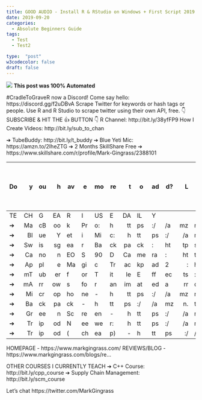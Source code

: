 ```yaml
---
title: GOOD AUDIO - Install R & RStudio on Windows + First Script 2019
date: 2019-09-20
categories:
  - Absolute Beginners Guide
tags:
  - Test
  - Test2

type:  "post"
w3codecolor: false
draft: false
---
```


<img src="C\\Users\\markg\\Documents\\CradleToGraveR-W3-simple\\content\wp-content\\uploads\\2019\\09\\thumbnail.jpg">
**
This post was 100% Automated
**


#CradleToGraveR now a Discord! Come say hello: https://discord.gg/f2uDBvA
Scrape Twitter for keywords or hash tags or people. Use R and R Studio to scrape twitter using their own API, free.
👇SUBSCRIBE & HIT THE 👍 BUTTON 👇
R Channel: http://bit.ly/38yfFP9
How I Create Videos: http://bit.ly/sub_to_chan

➔ TubeBuddy: http://bit.ly/t_buddy
➔ Blue Yeti Mic: https://amzn.to/2IheZTG
➔ 2 Months SkillShare Free ➔  https://www.skillshare.com/r/profile/Mark-Gingrass/2388101

Do you have more to add? Let me know how you liked the video or if I need anything corrected in the comments below.
- - - - - - - - - - - - - - - - - - - - - - - - - - - - - - - - -
TECH GEAR I USE DAILY
➔ MacBook Pro: https://amzn.to/2XxeBsG
➔ Blue Yeti Mic: https://amzn.to/2IheZTG
➔ Swissgear Backpack: https://youtu.be/VTTnRMyFkB8
➔ Canon EOS 90D Camera: https://amzn.to/2u0o52K
➔ Apple Magic Trackpad 2: https://amzn.to/31XDugG
➔ mTuber for Title Effects : https://motionvfx.sjv.io/3M3KM
➔ mArrows for animated arrows: https://motionvfx.sjv.io/9B3oe
➔ Microphone - https://amzn.to/2LYfJkr
➔ Backpack - https://amzn.to/2Ep4uez
➔ Green Screen - https://amzn.to/2JVzMgP
➔ Tripod Neewer: https://amzn.to/2uF275X
➔ Tripod (cheap) - https://amzn.to/2Eo2wv4

HOMEPAGE - https://www.markgingrass.com/
REVIEWS/BLOG - https://www.markgingrass.com/blogs/re...

OTHER COURSES I CURRENTLY TEACH
➔ C++ Course: http://bit.ly/cpp_course
➔ Supply Chain Management:  http://bit.ly/scm_course

Let's chat
https://twitter.com/MarkGingrass
